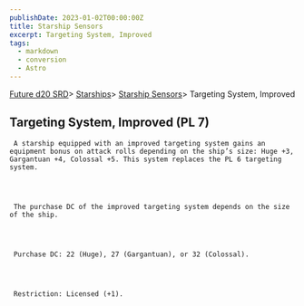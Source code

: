 ```yaml
---
publishDate: 2023-01-02T00:00:00Z
title: Starship Sensors
excerpt: Targeting System, Improved
tags:
  - markdown
  - conversion
  - Astro
---
```







[Future d20 SRD](/#futureD20)> [Starships](future-d20-srd-starships-index)> [Starship Sensors](future-d20-srd-starships-starship-sensors-index)> Targeting System, Improved
    





## Targeting System, Improved (PL 7)
    



     A starship equipped with an improved targeting system gains an equipment bonus on attack rolls depending on the ship’s size: Huge +3, Gargantuan +4, Colossal +5. This system replaces the PL 6 targeting system.
    



     The purchase DC of the improved targeting system depends on the size of the ship.
    



     Purchase DC: 22 (Huge), 27 (Gargantuan), or 32 (Colossal).
    



     Restriction: Licensed (+1).
    




